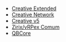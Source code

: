 - [Creative Extended](https://cms.heyyczer.com/assets/bfb5a502-9209-4273-ac5d-97d985600b0b)
- [Creative Network](https://cms.heyyczer.com/assets/a6a1222f-76fe-4ec7-b63a-abcc8034fc7b)
- [Creative v5](https://cms.heyyczer.com/assets/6b4dbbce-633d-41eb-815a-52a4fb359841)
- [Zirix/vRPex Comum](https://cms.heyyczer.com/assets/c6742fdd-fa0d-454d-85cc-67587088a3c5)
- [QBCore](https://cms.heyyczer.com/assets/e2012cbf-2170-4517-bb79-5b13392a82ea)

